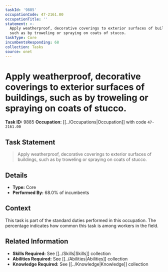 ```yaml
---
taskId: '9885'
occupationCode: 47-2161.00
occupationTitle: ''
statement: >-
  Apply weatherproof, decorative coverings to exterior surfaces of buildings,
  such as by troweling or spraying on coats of stucco.
taskType: Core
incumbentsResponding: 68
collection: Tasks
source: onet
---
```

# Apply weatherproof, decorative coverings to exterior surfaces of buildings, such as by troweling or spraying on coats of stucco.

**Task ID:** 9885
**Occupation:** [[../Occupations|Occupation]] with code `47-2161.00`

## Task Statement

> Apply weatherproof, decorative coverings to exterior surfaces of buildings, such as by troweling or spraying on coats of stucco.

## Details

- **Type:** Core
- **Performed By:** 68.0% of incumbents

## Context

This task is part of the standard duties performed in this occupation. The percentage indicates how common this task is among workers in the field.

## Related Information

- **Skills Required:** See [[../Skills|Skills]] collection
- **Abilities Required:** See [[../Abilities|Abilities]] collection
- **Knowledge Required:** See [[../Knowledge|Knowledge]] collection
